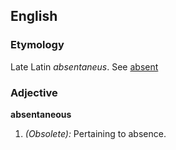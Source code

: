 ==English==

===Etymology===
Late Latin ''absentaneus''. See [[absent]]
===Adjective===
'''absentaneous'''

#''(Obsolete):'' Pertaining to absence.